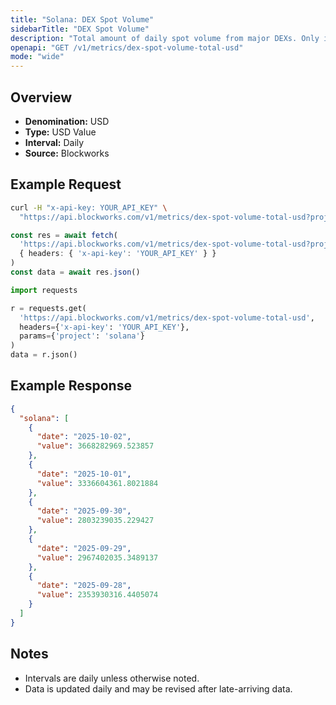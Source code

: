 ```yaml
---
title: "Solana: DEX Spot Volume"
sidebarTitle: "DEX Spot Volume"
description: "Total amount of daily spot volume from major DEXs. Only includes volumes from fee-paying liquidity pools."
openapi: "GET /v1/metrics/dex-spot-volume-total-usd"
mode: "wide"
---
```


## Overview

- **Denomination:** USD
- **Type:** USD Value
- **Interval:** Daily
- **Source:** Blockworks

## Example Request

<CodeGroup>

```bash cURL
curl -H "x-api-key: YOUR_API_KEY" \
  "https://api.blockworks.com/v1/metrics/dex-spot-volume-total-usd?project=solana"
```

```typescript TypeScript
const res = await fetch(
  'https://api.blockworks.com/v1/metrics/dex-spot-volume-total-usd?project=solana',
  { headers: { 'x-api-key': 'YOUR_API_KEY' } }
)
const data = await res.json()
```

```python Python
import requests

r = requests.get(
  'https://api.blockworks.com/v1/metrics/dex-spot-volume-total-usd',
  headers={'x-api-key': 'YOUR_API_KEY'},
  params={'project': 'solana'}
)
data = r.json()
```

</CodeGroup>

## Example Response

```json
{
  "solana": [
    {
      "date": "2025-10-02",
      "value": 3668282969.523857
    },
    {
      "date": "2025-10-01",
      "value": 3336604361.8021884
    },
    {
      "date": "2025-09-30",
      "value": 2803239035.229427
    },
    {
      "date": "2025-09-29",
      "value": 2967402035.3489137
    },
    {
      "date": "2025-09-28",
      "value": 2353930316.4405074
    }
  ]
}
```

## Notes
- Intervals are daily unless otherwise noted.
- Data is updated daily and may be revised after late-arriving data.
